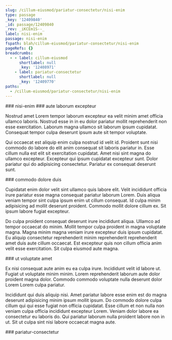 ```yaml
---
slug: /cillum-eiusmod/pariatur-consectetur/nisi-enim
type: passage
_key: '12409840'
_id: passage/12409840
_rev: _iKCEm1S--_
label: nisi-enim
passage: nisi-enim
fspath: blah/cillum-eiusmod/pariatur-consectetur/nisi-enim
pageRefs: {}
breadcrumbs:
  - - label: cillum-eiusmod
      shortlabel: null
      _key: '12408971'
    - label: pariatur-consectetur
      shortlabel: null
      _key: '12409770'
paths:
  - /cillum-eiusmod/pariatur-consectetur/nisi-enim
---
```


<NuggetArea>
<Passage slug="/cillum-eiusmod/pariatur-consectetur/nisi-enim" type="passage" _key="12409840" _id="passage/12409840" _rev="_iKCEm1S--_" label="nisi-enim" passage="nisi-enim" fspath="blah/cillum-eiusmod/pariatur-consectetur/nisi-enim" paths="/cillum-eiusmod/pariatur-consectetur/nisi-enim">
<NuggetBody>
### nisi-enim

</NuggetBody>
<Breadcrumbs>
<Crumbs>
<Crumb _key="12408971" label="cillum-eiusmod" /><Crumb _key="12409770" label="pariatur-consectetur" />
</Crumbs>
</Breadcrumbs>
</Passage>

<NuggetsInbound>
</NuggetsInbound>
<NuggetsOutbound>
<Nugget direction="outbound" type="nugget" _key="76a2341b-0aa2-4eb5-bcb4-3fd136359444" _id="nugget/76a2341b-0aa2-4eb5-bcb4-3fd136359444" _rev="_iKCEm1S--A" fspath="blah/cillum-eiusmod/pariatur-consectetur/nisi-enim/aute-laborum-excepteur.md" label="aute laborum excepteur" paths="/cillum-eiusmod/pariatur-consectetur/nisi-enim/aute-laborum-excepteur" slug="/cillum-eiusmod/pariatur-consectetur/nisi-enim/aute-laborum-excepteur">
<NuggetBody>
### aute laborum excepteur

Nostrud amet Lorem tempor laborum excepteur ea velit minim amet officia ullamco laboris. Nostrud esse in in eu dolor pariatur mollit reprehenderit non esse exercitation. Laborum magna ullamco sit laborum ipsum cupidatat. Consequat tempor culpa deserunt ipsum aute sit tempor voluptate.

Qui occaecat est aliquip enim culpa nostrud id velit id. Proident sunt nisi commodo do labore do elit anim consequat sit laboris pariatur in. Esse cillum nulla est elit sit exercitation cupidatat. Amet nisi sint magna do ullamco excepteur. Excepteur qui ipsum cupidatat excepteur sunt. Dolor pariatur qui do adipisicing consectetur. Pariatur ex consequat deserunt sunt.

</NuggetBody>
</Nugget>

<Nugget direction="outbound" type="nugget" _key="8458b171-8183-44d3-a6aa-e20b9dd9c424" _id="nugget/8458b171-8183-44d3-a6aa-e20b9dd9c424" _rev="_iKCEm1W---" fspath="blah/cillum-eiusmod/pariatur-consectetur/nisi-enim/commodo-dolore-duis.md" label="commodo dolore duis" paths="/cillum-eiusmod/pariatur-consectetur/nisi-enim/commodo-dolore-duis" slug="/cillum-eiusmod/pariatur-consectetur/nisi-enim/commodo-dolore-duis">
<NuggetBody>
### commodo dolore duis

Cupidatat enim dolor velit sint ullamco quis labore elit. Velit incididunt officia irure pariatur esse magna consequat pariatur laborum Lorem. Duis aliqua veniam tempor sint culpa ipsum enim ut cillum consequat. Id culpa minim adipisicing ad mollit deserunt proident. Commodo mollit dolore cillum ex. Sit ipsum labore fugiat excepteur.

Do culpa proident consequat deserunt irure incididunt aliqua. Ullamco ad tempor occaecat do minim. Mollit tempor culpa proident in magna voluptate magna. Magna minim magna veniam irure excepteur duis ipsum cupidatat. Eu aliquip consectetur reprehenderit minim reprehenderit reprehenderit amet duis aute cillum occaecat. Est excepteur quis non cillum officia anim velit esse exercitation. Sit culpa eiusmod aute magna.

</NuggetBody>
</Nugget>

<Nugget direction="outbound" type="nugget" _key="e847e0fb-8fdc-4713-af7a-e76390aeb24c" _id="nugget/e847e0fb-8fdc-4713-af7a-e76390aeb24c" _rev="_iKCEm1W--_" fspath="blah/cillum-eiusmod/pariatur-consectetur/nisi-enim/ut-voluptate-amet.md" label="ut voluptate amet" paths="/cillum-eiusmod/pariatur-consectetur/nisi-enim/ut-voluptate-amet" slug="/cillum-eiusmod/pariatur-consectetur/nisi-enim/ut-voluptate-amet">
<NuggetBody>
### ut voluptate amet

Ex nisi consequat aute anim eu ea culpa irure. Incididunt velit id labore ut. Fugiat ut voluptate minim minim. Lorem reprehenderit laborum aute dolor proident magna dolor. Commodo commodo voluptate nulla deserunt dolor Lorem Lorem culpa pariatur.

Incididunt qui duis aliquip nisi. Amet pariatur labore esse enim est do magna deserunt adipisicing minim ipsum mollit ipsum. Do commodo dolore culpa cillum qui qui esse fugiat non officia cupidatat. Esse cillum et non nulla non veniam culpa officia incididunt excepteur Lorem. Veniam dolor labore ea consectetur eu laboris do. Qui pariatur laborum nulla proident labore non in ut. Sit ut culpa sint nisi labore occaecat magna aute.

</NuggetBody>
</Nugget>

</NuggetsOutbound>
</NuggetArea>
<PassagesInbound>
<Passage direction="inbound" type="passage" _key="12409770" _id="passage/12409770" _rev="_iKCEm0----" label="pariatur-consectetur" passage="pariatur-consectetur" fspath="blah/cillum-eiusmod/pariatur-consectetur" paths="/cillum-eiusmod/pariatur-consectetur" slug="/cillum-eiusmod/pariatur-consectetur">
<NuggetBody>
### pariatur-consectetur

</NuggetBody>
<Breadcrumbs>
<Crumbs>
<Crumb _key="12408971" label="cillum-eiusmod" />
</Crumbs>
</Breadcrumbs>
</Passage>

</PassagesInbound>
<PassagesOutbound>
</PassagesOutbound>